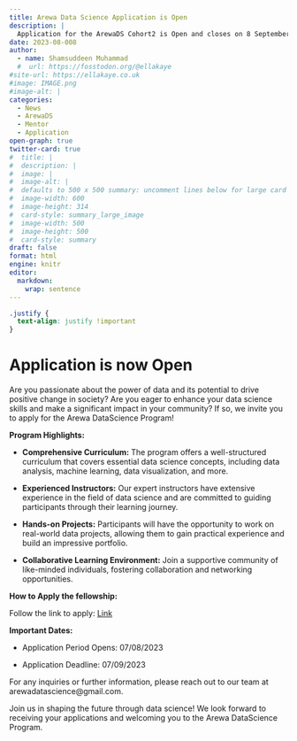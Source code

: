 ```yaml
---
title: Arewa Data Science Application is Open
description: |
  Application for the ArewaDS Cohort2 is Open and closes on 8 September
date: 2023-08-008
author: 
  - name: Shamsuddeen Muhammad
  #  url: https://fosstodon.org/@ellakaye
#site-url: https://ellakaye.co.uk
#image: IMAGE.png
#image-alt: |
categories:
  - News
  - ArewaDS
  - Mentor
  - Application
open-graph: true
twitter-card: true
#  title: |
#  description: |
#  image: |
#  image-alt: |
#  defaults to 500 x 500 summary: uncomment lines below for large card
#  image-width: 600 
#  image-height: 314
#  card-style: summary_large_image 
#  image-width: 500
#  image-height: 500
#  card-style: summary
draft: false
format: html
engine: knitr
editor: 
  markdown: 
    wrap: sentence
---
```


```css
.justify {
  text-align: justify !important
}
```

::: justify
# Application is now Open {.justify}

Are you passionate about the power of data and its potential to drive positive change in society?
Are you eager to enhance your data science skills and make a significant impact in your community?
If so, we invite you to apply for the Arewa DataScience Program!

**Program Highlights:**

-   **Comprehensive Curriculum:** The program offers a well-structured curriculum that covers essential data science concepts, including data analysis, machine learning, data visualization, and more.

-   **Experienced Instructors:** Our expert instructors have extensive experience in the field of data science and are committed to guiding participants through their learning journey.

-   **Hands-on Projects:** Participants will have the opportunity to work on real-world data projects, allowing them to gain practical experience and build an impressive portfolio.

-   **Collaborative Learning Environment:** Join a supportive community of like-minded individuals, fostering collaboration and networking opportunities.

**How to Apply the fellowship:**

Follow the link to apply: [Link](https://docs.google.com/forms/d/e/1FAIpQLSfYJBERpEM7bkO3aI8SG0CuJuKNedKfxP6crQeyh555pU4Lhg/viewform)

**Important Dates:**

-   Application Period Opens: 07/08/2023

-   Application Deadline: 07/09/2023

For any inquiries or further information, please reach out to our team at arewadatascience\@gmail.com.

Join us in shaping the future through data science!
We look forward to receiving your applications and welcoming you to the Arewa DataScience Program.
:::
